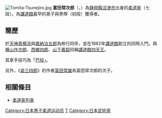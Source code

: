 [[File:Tomita-Tsunejiro.jpg|thumb]]
'''富田常次郎'''（{{lang|ja|とみた つねじろう}}，{{bd|1865年||1935年|catIdx=T}}）為[[静岡縣|静岡縣]][[沼津市|沼津市]]出身的[[柔道家|柔道家]]（七段）。為[[講道館|講道館]]最早的弟子與黒帶（初段）獲得者。

== 簡歷 ==
於[[天神真楊流|天神真楊流]]與[[嘉納治五郎|嘉納治五郎]]為修行同伴，並在1882年[[講道館|講道館]]創立的同時入門。與[[横山作次郎|横山作次郎]]、[[西鄉四郎|西鄉四郎]]、[[山下義韶|山下義韶]]同稱[[講道館四天王|講道館四天王]]。

其拿手技巧為「[[巴投|巴投]]」。

另外，《[[姿三四郎|姿三四郎]]》的作者[[富田常雄|富田常雄]]為富田常次郎的次子。

== 相關條目 ==
* [[柔道家列表|柔道家列表]]

[[Category:日本男子柔道运动员|Category:日本男子柔道运动员]]
[[Category:静岡縣出身人物|T]]
[[Category:日本武術家|Category:日本武術家]]